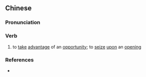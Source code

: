 {{also|乘衅}}
==Chinese==
{{zh-forms|s=乘衅}}

===Pronunciation===
{{zh-pron
|m=chéngxìn
|cat=v
}}

===Verb===
{{zh-verb}}

# {{lb|zh|archaic}} to [[take]] [[advantage]] of an [[opportunity]]; to [[seize]] [[upon]] an [[opening]]

===References===
* {{cite-book
|last=
|first=
|authorlink=
|coauthors=
|year=2007
|title=[[w:Hanyu Da Cidian|Hanyu Da Cidian 3.0]]
|language=Mandarin
|publisher=[[w:Commercial Press|Commercial Press]]
|location=[[Hong Kong]]
}}